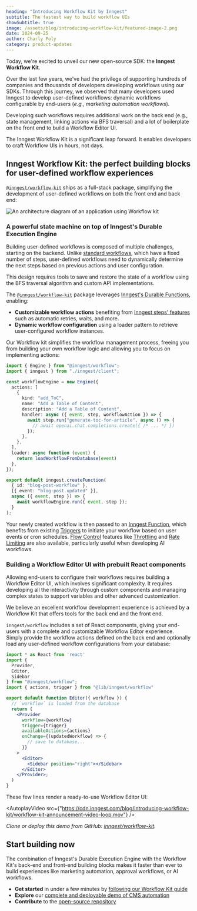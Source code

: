 ```yaml
---
heading: "Introducing Workflow Kit by Inngest"
subtitle: The fastest way to build workflow UIs
showSubtitle: true
image: /assets/blog/introducing-workflow-kit/featured-image-2.png
date: 2024-09-25
author: Charly Poly
category: product-updates
---
```


Today, we're excited to unveil our new open-source SDK: the **Inngest Workflow Kit**.

Over the last few years, we've had the privilege of supporting hundreds of companies and thousands of developers developing workflows using our SDKs. Through this journey, we observed that many developers used Inngest to develop user-defined workflows: dynamic workflows configurable by end-users (*e.g., marketing automation workflows*).

Developing such workflows requires additional work on the back end (e.g., state management, linking actions via BFS traversal) and a lot of boilerplate on the front end to build a Workflow Editor UI.

The Inngest Workflow Kit is a significant leap forward. It enables developers to craft Workflow UIs in hours, not days.

## Inngest Workflow Kit: the perfect building blocks for user-defined workflow experiences

[`@inngest/workflow-kit`](https://www.npmjs.com/package/@inngest/workflow-kit) ships as a full-stack package, simplifying the development of user-defined workflows on both the front end and back end:

![An architecture diagram of an application using Workflow kit](/assets/blog/introducing-workflow-kit/workflow-kit-architecture-dark.jpg)

### A powerful state machine on top of Inngest's Durable Execution Engine

Building user-defined workflows is composed of multiple challenges, starting on the backend.
Unlike [standard workflows](/docs/features/inngest-functions/steps-workflows?ref=blog-workflow-kit), which have a fixed number of steps, user-defined workflows need to dynamically determine the next steps based on previous actions and user configuration.

This design requires tools to save and restore the state of a workflow using the BFS traversal algorithm and custom API implementations.

The [`@inngest/workflow-kit`](https://www.npmjs.com/package/@inngest/workflow-kit) package leverages [Inngest's Durable Functions](/blog/durable-functions-a-visual-javascript-primer), enabling:

- **Customizable workflow actions** benefiting from [Inngest steps' features](/docs/guides/multi-step-functions?ref=blog-workflow-kit) such as automatic retries, waits, and more.
- **Dynamic workflow configuration** using a loader pattern to retrieve user-configured workflow instances.

Our Workflow kit simplifies the workflow management process, freeing you from building your own workflow logic and allowing you to focus on implementing actions:

```typescript
import { Engine } from "@inngest/workflow";
import { inngest } from "./inngest/client";

const workflowEngine = new Engine({
  actions: [
    {
      kind: "add_ToC",
      name: "Add a Table of Content",
      description: "Add a Table of Content",
      handler: async ({ event, step, workflowAction }) => {
        await step.run("generate-toc-for-article", async () => {
          // await openai.chat.completions.create({ /* ... */ })
        });
      },
    },
  ],
  loader: async function (event) {
    return loadWorkflowFromDatabase(event)
  },
});

export default inngest.createFunction(
  { id: "blog-post-workflow" },
  [{ event: "blog-post.updated" }],
  async ({ event, step }) => {
    await workflowEngine.run({ event, step });
  }
);

```

Your newly created workflow is then passed to an [Inngest Function](/docs/features/inngest-functions?ref=blog-workflow-kit), which benefits from existing [Triggers](/docs/features/events-triggers?ref=blog-workflow-kit) to initiate your workflow based on user events or cron schedules. [Flow Control](/docs/guides/flow-control?ref=blog-workflow-kit) features like [Throttling](/docs/guides/throttling?ref=blog-workflow-kit) and [Rate Limiting](/docs/guides/rate-limiting?ref=blog-workflow-kit) are also available, particularly useful when developing AI workflows.

### Building a Workflow Editor UI with prebuilt React components

Allowing end-users to configure their workflows requires building a Workflow Editor UI, which involves significant complexity. It requires developing all the interactivity through custom components and managing complex states to support variables and other advanced customization.

We believe an excellent workflow development experience is achieved by a Workflow Kit that offers tools for the back end and the front end.

`inngest/workflow` includes a set of React components, giving your end-users with a complete and customizable Workflow Editor experience. Simply provide the workflow actions defined on the back end and optionally load any user-defined workflow configurations from your database:

```jsx
import * as React from 'react'
import {
  Provider,
  Editor,
  Sidebar
} from "@inngest/workflow";
import { actions, trigger } from "@lib/inngest/workflow"

export default function Editor({ workflow }) {
  // `workflow` is loaded from the database
  return (
    <Provider
      workflow={workflow}
      trigger={trigger}
      availableActions={actions}
      onChange={(updatedWorkflow) => {
        // save to database...
      }}
    >
      <Editor>
        <Sidebar position="right"></Sidebar>
      </Editor>
    </Provider>;
  )
}
```

These few lines render a ready-to-use Workflow Editor UI:

<AutoplayVideo src={"https://cdn.inngest.com/blog/introducing-workflow-kit/workflow-kit-announcement-video-loop.mov"} />

*Clone or deploy this demo from GitHub: [inngest/workflow-kit](https://github.com/inngest/workflow-kit/tree/main/examples/nextjs-blog-cms#readme).*

## Start building now

The combination of Inngest's Durable Execution Engine with the Workflow Kit's back-end and front-end building blocks makes it faster than ever to build experiences like marketing automation, approval workflows, or AI workflows.

- **Get started** in under a few minutes by [following our Workflow Kit guide](/docs/guides/user-defined-workflows?ref=blog-workflow-kit)
- **Explore** our [complete and deployable demo of CMS automation](https://github.com/inngest/workflow-kit/tree/main/examples/nextjs-blog-cms#readme)
- **Contribute** to the [open-source repository](https://github.com/inngest/workflow-kit)


<div className="flex items-center justify-center my-5">
  <WorkflowKitProductOfTheDay />
</div>